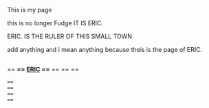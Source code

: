 This is my page 

this is no longer Fudge
IT IS ERIC.


ERIC. IS THE RULER OF THIS SMALL TOWN

add anything and i mean anything because theis is the page of ERIC.






== 
== 
== 
== 
== == == '''== [[ERIC]] ==''' == == ==
 ==
 ==
 ==
 ==